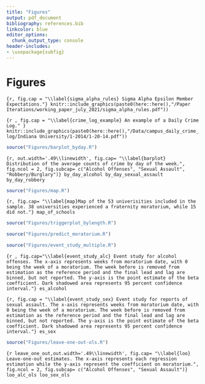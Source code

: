 ```yaml
---
title: "Figures"
output: pdf_document
bibliography: references.bib
linkcolor: blue
editor_options: 
  chunk_output_type: console
header-includes:
- \usepackage{subfig}
---
```



<!-- ```{r setup, include=FALSE} -->
<!-- ## get rid of this entire chunk before knitting -->
<!-- knitr::opts_chunk$set(echo = F, message = F, warning= F) -->
<!-- knitr::opts_knit$set(root.dir = rprojroot::find_rstudio_root_file()) -->
<!-- library(kableExtra) -->
<!-- library(tidyverse) -->
<!-- library(lubridate) -->
<!-- library(modelsummary) -->
<!-- theme_set(theme_minimal()) -->
<!-- ``` -->



# Figures 

```{r, fig.cap = "\\label{sigma_alpha_rules} Sigma Alpha Epsilon Member Expectations."}
knitr::include_graphics(paste0(here::here(),"/Paper Iterations/working_paper_july_2021/sigma_alpha_rules.pdf"))
```

```{r , fig.cap = "\\label{crime_log_example} An example of a Daily Crime Log." }
knitr::include_graphics(paste0(here::here(),"/Data/campus_daily_crime_log/Indiana University/1-2014/1-20-14.pdf"))
```

```r
source("Figures/barplot_byday.R")
```

```{r, out.width='.49\\linewidth', fig.cap= "\\label{barplot} Distribution of the average counts of crime by day of the week.", fig.ncol = 2, fig.subcap= c("Alcohol Offenses", "Sexual Assault", "Robbery/Burglary")}
by_day_alcohol
by_day_sexual_assault
by_day_robbery
```

```r
source("Figures/map.R")
```

```{r, fig.cap= "\\label{map}Map of the 53 univerisities included in the sample. 38 universities experienced a fraternity moratorium, while 15 did not."}
map_of_schools
```



```r
source("Figures/triggerplot_bylength.R")
```

\begin{landscape}
```{r, fig.cap= "\\label{trigger_plot}Average number of academic calendar days under moratorium by triggering event of moratorium.", fig.align = "center",fig.width= 44, fig.height= 36, out.width= "80%"}
trigger_plot
```
\end{landscape}





```r
source("Figures/predict_moratorium.R")
```

\begin{landscape}
```{r, out.width='.49\\linewidth', fig.cap= "\\label{predict_moratorium} Point estimates for each covariate in prediction of a moratorium estimation. Black bars represent 95 percent confidence intervals. All covariates were standardized before estimation.", fig.ncol = 2, fig.subcap= c("OLS estimation", "Logit estimation")}


ols_prediction_graph
logit_predict_graph
```
\end{landscape}



```r
source("Figures/event_study_multiple.R")
```

```{r , fig.cap="\\label{event_study_alc} Event study for alcohol offenses. The x-axis represents weeks from moratorium date, with 0 being the week of a moratorium. The week before is removed from estimation as the reference period and the final lead and lag are binned, but not reported. The y-axis is the point estimate of the beta coefficient. Dark shadowed area represents 95 percent confidence interval."}
es_alcohol
```

```{r, fig.cap = "\\label{event_study_sex} Event study for reports of sexual assault. The x-axis represents weeks from moratorium date, with 0 being the week of a moratorium. The week before is removed from estimation as the reference period and the final lead and lag are binned, but not reported. The y-axis is the point estimate of the beta coefficient. Dark shadowed area represents 95 percent confidence interval."}
es_sex
```






```r
source("Figures/leave-one-out-ols.R")
```

```{r leave_one_out,out.width='.49\\linewidth', fig.cap= "\\label{loo} Leave-one-out estimates. The x-axis represents each regression estimation while the y-axis represent the coefficient on moratorium.", fig.ncol = 2, fig.subcap= c("Alcohol Offenses", "Sexual Assault")}
loo_alc_ols
loo_sex_ols
```












